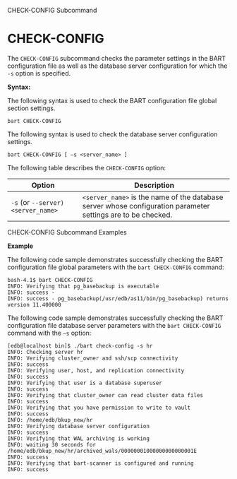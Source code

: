 <div class="index">

CHECK-CONFIG Subcommand

</div>

# CHECK-CONFIG

The `CHECK-CONFIG` subcommand checks the parameter settings in the BART configuration file as well as the database server configuration for which the `-s` option is specified.

**Syntax:**

The following syntax is used to check the BART configuration file global section settings.

``` text
bart CHECK-CONFIG
```

The following syntax is used to check the database server configuration settings.

``` text
bart CHECK-CONFIG [ –s <server_name> ]
```

The following table describes the `CHECK-CONFIG` option:

| Option                             | Description                                                                                                  |
| ---------------------------------- | ------------------------------------------------------------------------------------------------------------ |
| `-s` (or `--server) <server_name>` | `<server_name>` is the name of the database server whose configuration parameter settings are to be checked. |

<div class="index">

CHECK-CONFIG Subcommand Examples

</div>

**Example**

The following code sample demonstrates successfully checking the BART configuration file global parameters with the `bart CHECK-CONFIG` command:

``` text
bash-4.1$ bart CHECK-CONFIG
INFO: Verifying that pg_basebackup is executable
INFO: success -
INFO: success - pg_basebackup(/usr/edb/as11/bin/pg_basebackup) returns
version 11.400000
```

The following code sample demonstrates successfully checking the BART configuration file database server parameters with the `bart CHECK-CONFIG` command with the `–s` option:

``` text
[edb@localhost bin]$ ./bart check-config -s hr
INFO: Checking server hr
INFO: Verifying cluster_owner and ssh/scp connectivity
INFO: success
INFO: Verifying user, host, and replication connectivity
INFO: success
INFO: Verifying that user is a database superuser
INFO: success
INFO: Verifying that cluster_owner can read cluster data files
INFO: success
INFO: Verifying that you have permission to write to vault
INFO: success
INFO: /home/edb/bkup_new/hr
INFO: Verifying database server configuration
INFO: success
INFO: Verifying that WAL archiving is working
INFO: waiting 30 seconds for
/home/edb/bkup_new/hr/archived_wals/00000001000000000000001E
INFO: success
INFO: Verifying that bart-scanner is configured and running
INFO: success
```
